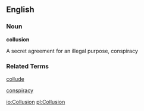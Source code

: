 ==English==

===Noun===

'''collusion'''

A secret agreement for an illegal purpose, conspiracy

===Related Terms===
[[collude]]

[[conspiracy]]

[[io:Collusion]]
[[pl:Collusion]]
